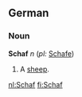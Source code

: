 ==German==

===Noun===
'''Schaf''' ''n'' (''pl:'' [[Schafe]])

# A [[sheep]].

[[nl:Schaf]]
[[fi:Schaf]]